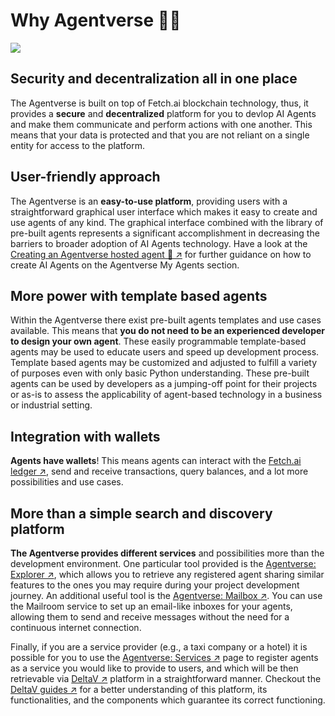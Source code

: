 # Why Agentverse 🤔💡

![](../../../src/images/why-agentverse.png)

## Security and decentralization all in one place

The Agentverse is built on top of Fetch.ai blockchain technology, thus, it provides a **secure** and **decentralized** platform for you to devlop AI Agents and make them communicate and perform actions with one another. This means that your data is protected and that you are not reliant on a single entity for access to the platform.

## User-friendly approach

The Agentverse is an **easy-to-use platform**, providing users with a straightforward graphical user interface which makes it easy to create and use agents of any kind. The graphical interface combined with the library of pre-built agents represents a significant accomplishment in decreasing the barriers to broader adoption of AI Agents technology. Have a look at the [Creating an Agentverse hosted agent 🤖 ↗️](/guides/agentverse/creating-a-hosted-agent) for further guidance on how to create AI Agents on the Agentverse My Agents section.

## More power with template based agents

Within the Agentverse there exist pre-built agents templates and use cases available. This means that **you do not need to be an experienced developer to design your own agent**. These easily programmable template-based agents may be used to educate users and speed up development process. Template based agents may be customized and adjusted to fulfill a variety of purposes even with only basic Python understanding. These pre-built agents can be used by developers as a jumping-off point for their projects or as-is to assess the applicability of agent-based technology in a business or industrial setting.

## Integration with wallets

**Agents have wallets**! This means agents can interact with the [Fetch.ai ledger ↗️](/concepts/fetch-network/ledger/intro), send and receive transactions, query balances, and a lot more possibilities and use cases.

## More than a simple search and discovery platform

**The Agentverse provides different services** and possibilities more than the development environment. One particular tool provided is the [Agentverse: Explorer ↗️](/concepts/agent-services/agent-explorer), which allows you to retrieve any registered agent sharing similar features to the ones you may require during your project development journey. An additional useful tool is the [Agentverse: Mailbox ↗️](/concepts/agent-services/agent-mail). You can use the Mailroom service to set up an email-like inboxes for your agents, allowing them to send and receive messages without the need for a continuous internet connection.

Finally, if you are a service provider (e.g., a taxi company or a hotel) it is possible for you to use the [Agentverse: Services ↗️](/guides/agentverse/registering-agent-services) page to register agents as a service you would like to provide to users, and which will be then retrievable via [DeltaV ↗️](/concepts/deltav/intro) platform in a straightforward manner. Checkout the [DeltaV guides ↗️](/guides#deltav) for a better understanding of this platform, its functionalities, and the components which guarantee its correct functioning.
